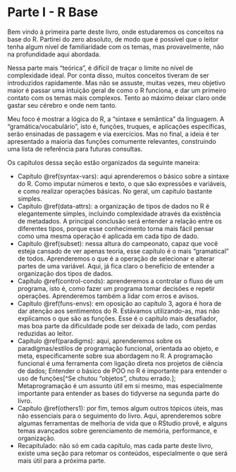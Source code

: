 # Parte I - R Base {-}

Bem vindo à primeira parte deste livro, onde estudaremos os conceitos na base do R. Partirei do zero absoluto, de modo que é possível que o leitor tenha algum nível de familiaridade com os temas, mas provavelmente, não na profundidade aqui abordada.

Nessa parte mais "teórica", é difícil de traçar o limite no nível de complexidade ideal. Por conta disso, muitos conceitos tiveram de ser introduzidos rapidamente. Mas não se assuste, muitas vezes, meu objetivo maior é passar uma intuição geral de como o R funciona, e dar um primeiro contato com os temas mais complexos. Tento ao máximo deixar claro onde gastar seu cérebro e onde nem tanto.

Meu foco é mostrar a lógica do R, a "sintaxe e semântica" da linguagem. A "gramática/vocabulário", isto é, funções, truques, e aplicações específicas, serão ensinadas de passagem e via exercícios. Mas no final, a ideia é ter apresentado a maioria das funções comumente relevantes, construindo uma lista de referência para futuras consultas.

Os capítulos dessa seção estão organizados da seguinte maneira:

- Capítulo \@ref(syntax-vars): aqui aprenderemos o básico sobre a sintaxe do R. Como imputar números e texto, o que são expressões e variáveis, e como realizar operações básicas. No geral, um capítulo bastante simples.
- Capítulo \@ref(data-attrs): a organização de tipos de dados no R é elegantemente simples, incluindo complexidade através da existência de metadados. A principal conclusão será entender a relação entre os diferentes tipos, porque esse conhecimento torna mais fácil pensar como uma mesma operação é aplicada em cada tipo de dado.
- Capítulo \@ref(subset): nessa altura do campeonato, capaz que você esteja cansado de ver apenas teoria, esse capítulo é o mais "gramatical" de todos. Aprenderemos o que é a operação de selecionar e alterar partes de uma variável. Aqui, já fica claro o benefício de entender a organização dos tipos de dados.
- Capítulo \@ref(control-conds): aprenderemos a controlar o fluxo de um programa, isto é, como fazer um programa tomar decisões e repetir operações. Aprenderemos também a lidar com erros e avisos.
- Capítulo \@ref(funs-envs): em oposição ao capítulo 3, agora é hora de dar atenção aos sentimentos do R. Estávamos utilizando-as, mas não explicamos o que são as funções. Esse é o capítulo mais desafiador, mas boa parte da dificuldade pode ser deixada de lado, com perdas reduzidas ao leitor.
- Capítulo \@ref(paradigms): aqui, aprenderemos sobre os paradigmas/estilos de programação funcional, orientada ao objeto, e meta, especificamente sobre sua abordagem no R. A programação funcional é uma ferramenta com ligação direta nos projetos de ciência de dados; Entender o básico de POO no R é importante para entender o uso de funções[^Se chutou "objetos", chutou errado.]; Metaprogramação é um assunto útil em si mesmo, mas especialmente importante para entender as bases do tidyverse na segunda parte do livro.
- Capítulo \@ref(others1): por fim, temos algum outros tópicos úteis, mas não essenciais para o seguimento do livro. Aqui, aprenderemos sobre algumas ferramentas de melhoria de vida que o RStudio provê, e alguns temas avançados sobre gerenciamento de memória, performance, e organização.
- Recapitulado: não só em cada capítulo, mas cada parte deste livro, existe uma seção para retomar os conteúdos, especialmente o que será mais útil para a próxima parte.
